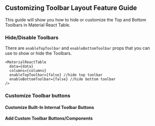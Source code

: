 
<Head>
  <title>
    Material React Table Docs - Customizing Toolbar Layout Feature Guide
  </title>
  <meta
    name="description"
    content="How to customize the Toolbars and add buttons in Material React Table"
  />
</Head>

## Customizing Toolbar Layout Feature Guide

This guide will show you how to hide or customize the Top and Bottom Toolbars in Material React Table.

### Hide/Disable Toolbars

There are `enableTopToolbar` and `enableBottomToolbar` props that you can use to show or hide the Toolbars.

```tsx
<MaterialReactTable
  data={data}
  columns={columns}
  enableTopToolbar={false} //hide top toolbar
  enableBottomToolbar={false} //hide bottom toolbar
/>
```

### Customize Toolbar buttons

#### Customize Built-In Internal Toolbar Buttons

#### Add Custom Toolbar Buttons/Components